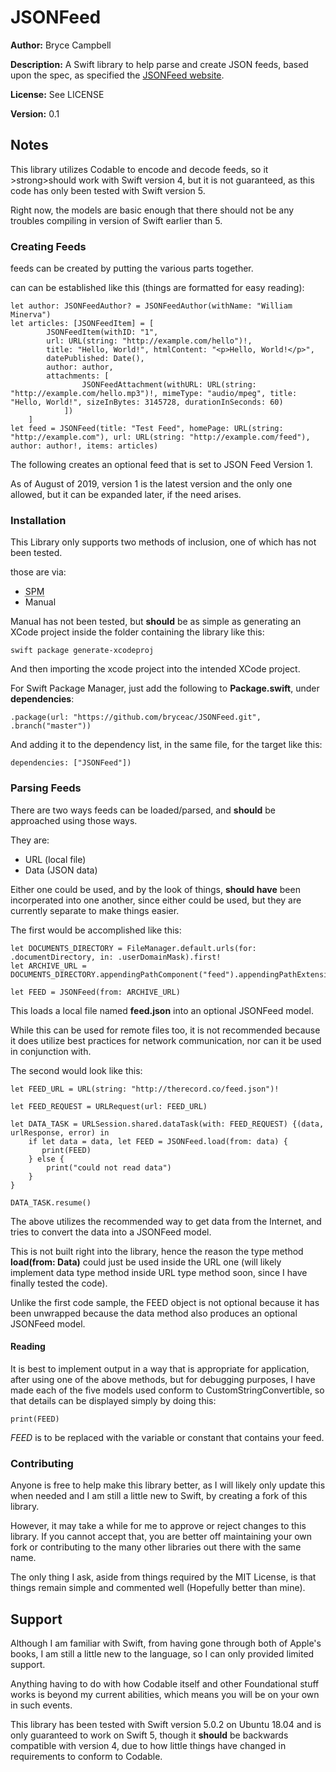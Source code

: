 =JSONFeed=

'''Author:''' Bryce Campbell

'''Description:''' A Swift library to help parse and create JSON feeds, based upon the spec, as specified the [https://jsonfeed.org/version/1 JSONFeed website].

'''License:''' See LICENSE

'''Version:''' 0.1

==Notes==

This library utilizes Codable to encode and decode feeds, so it >strong>should</strong> work with Swift version 4, but it is not guaranteed, as this code has only been tested with Swift version 5.

Right now, the models are basic enough that there should not be any troubles compiling in version of Swift earlier than 5.

===Creating Feeds===

feeds can be created by putting the various parts together.

can can be established like this (things are formatted for easy reading):

<pre>
let author: JSONFeedAuthor? = JSONFeedAuthor(withName: "William Minerva")
let articles: [JSONFeedItem] = [
        JSONFeedItem(withID: "1", 
        url: URL(string: "http://example.com/hello")!, 
        title: "Hello, World!", htmlContent: "<p>Hello, World!</p>", 
        datePublished: Date(), 
        author: author, 
        attachments: [
                JSONFeedAttachment(withURL: URL(string: "http://example.com/hello.mp3")!, mimeType: "audio/mpeg", title: "Hello, World!", sizeInBytes: 3145728, durationInSeconds: 60)
            ])
    ]
let feed = JSONFeed(title: "Test Feed", homePage: URL(string: "http://example.com"), url: URL(string: "http://example.com/feed"), author: author!, items: articles)
</pre>

The following creates an optional feed that is set to JSON Feed Version 1.

As of August of 2019, version 1 is the latest version and the only one allowed, but it can be expanded later, if the need arises.

===Installation===

This Library only supports two methods of inclusion, one of which has not been tested.

those are via:

<ul>
<li><abbr title="Swift Package Manager">SPM</abbr></li>
<li>Manual</li>
</ul>

Manual has not been tested, but <strong>should</strong> be as simple as generating an XCode project inside the folder containing the library like this:

<pre>
swift package generate-xcodeproj
</pre>

And then importing the xcode project into the intended XCode project.

For Swift Package Manager, just add the following to '''Package.swift''', under '''dependencies''':

<pre>
.package(url: "https://github.com/bryceac/JSONFeed.git", .branch("master"))
</pre>

And adding it to the dependency list, in the same file, for the target like this:

<pre>
dependencies: ["JSONFeed"])
</pre>

===Parsing Feeds===

There are two ways feeds can be loaded/parsed, and <strong>should</strong> be approached using those ways.

They are:

<ul>
<li>URL (local file)</li>
<li>Data (JSON data)</li>
</ul>

Either one could be used, and by the look of things, <strong>should have</strong> been incorperated into one another, since either could be used, but they are currently separate to make things easier.

The first would be accomplished like this:

<pre>
let DOCUMENTS_DIRECTORY = FileManager.default.urls(for: .documentDirectory, in: .userDomainMask).first!
let ARCHIVE_URL = DOCUMENTS_DIRECTORY.appendingPathComponent("feed").appendingPathExtension("json")

let FEED = JSONFeed(from: ARCHIVE_URL)
</pre>

This loads a local file named '''feed.json''' into an optional JSONFeed model.

While this can be used for remote files too, it is not recommended because it does utilize best practices for network communication, nor can it be used in conjunction with.

The second would look like this:

<pre>
let FEED_URL = URL(string: "http://therecord.co/feed.json")!

let FEED_REQUEST = URLRequest(url: FEED_URL)

let DATA_TASK = URLSession.shared.dataTask(with: FEED_REQUEST) {(data, urlResponse, error) in
    if let data = data, let FEED = JSONFeed.load(from: data) {
       print(FEED) 
    } else {
        print("could not read data")
    }
}

DATA_TASK.resume()
</pre>

The above utilizes the recommended way to get data from the Internet, and tries to convert the data into a JSONFeed model.

This is not built right into the library, hence the reason the type method '''load(from: Data)''' could just be used inside the URL one (will likely implement data type method inside URL type method soon, since I have finally tested the code).

Unlike the first code sample, the FEED object is not optional because it has been unwrapped because the data method also produces an optional JSONFeed model.

====Reading====

It is best to implement output in a way that is appropriate for application, after using one of the above methods, but for debugging purposes, I have made each of the five models used conform to CustomStringConvertible, so that details can be displayed simply by doing this:

<pre>
print(FEED)
</pre>

''FEED'' is to be replaced with the variable or constant that contains your feed.

===Contributing===

Anyone is free to help make this library better, as I will likely only update this when needed and I am still a little new to Swift, by creating a fork of this library.

However, it may take a while for me to approve or reject changes to this library. If you cannot accept that, you are better off maintaining your own fork or contributing to the many other libraries out there with the same name.

The only thing I ask, aside from things required by the MIT License, is that things remain simple and commented well (Hopefully better than mine).

==Support==

Although I am familiar with Swift, from having gone through both of Apple's books, I am still a little new to the language, so I can only provided limited support.

Anything having to do with how Codable itself and other Foundational stuff works is beyond my current abilities, which means you will be on your own in such events.

This library has been tested with Swift version 5.0.2 on Ubuntu 18.04 and is only guaranteed to work on Swift 5, though it <strong>should</strong> be backwards compatible with version 4, due to how little things have changed in requirements to conform to Codable.

